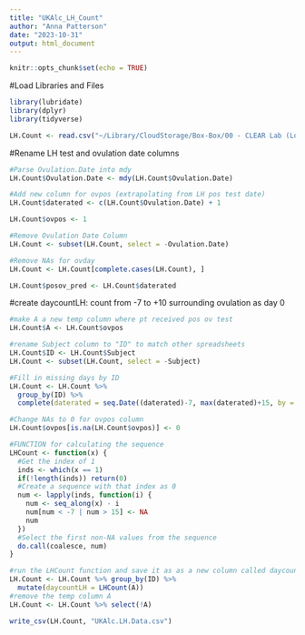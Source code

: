 ```yaml
---
title: "UKAlc_LH_Count"
author: "Anna Patterson"
date: "2023-10-31"
output: html_document
---
```


```r
knitr::opts_chunk$set(echo = TRUE)
```

#Load Libraries and Files
```r
library(lubridate)
library(dplyr)
library(tidyverse)

LH.Count <- read.csv("~/Library/CloudStorage/Box-Box/00 - CLEAR Lab (Locked Folders)/02 - Data Management, Analysis, and Papers/Studies_Projects/UKALC/02_datasets/UKALC_HORM/01_raw_data/Ovulation_Dates.csv")
```

#Rename LH test and ovulation date columns 
```r
#Parse Ovulation.Date into mdy 
LH.Count$Ovulation.Date <- mdy(LH.Count$Ovulation.Date)

#Add new column for ovpos (extrapolating from LH pos test date)
LH.Count$daterated <- c(LH.Count$Ovulation.Date) + 1 

LH.Count$ovpos <- 1 

#Remove Ovulation Date Column 
LH.Count <- subset(LH.Count, select = -Ovulation.Date)

#Remove NAs for ovday 
LH.Count <- LH.Count[complete.cases(LH.Count), ]    

LH.Count$posov_pred <- LH.Count$daterated
```

#create daycountLH: count from -7 to +10 surrounding ovulation as day 0
```r

#make A a new temp column where pt received pos ov test
LH.Count$A <- LH.Count$ovpos

#rename Subject column to "ID" to match other spreadsheets 
LH.Count$ID <- LH.Count$Subject
LH.Count <- subset(LH.Count, select = -Subject)

#Fill in missing days by ID 
LH.Count <- LH.Count %>% 
  group_by(ID) %>%
  complete(daterated = seq.Date((daterated)-7, max(daterated)+15, by = "day"))

#Change NAs to 0 for ovpos column 
LH.Count$ovpos[is.na(LH.Count$ovpos)] <- 0

#FUNCTION for calculating the sequence
LHCount <- function(x) {
  #Get the index of 1
  inds <- which(x == 1)
  if(!length(inds)) return(0) 
  #Create a sequence with that index as 0
  num <- lapply(inds, function(i) {
    num <- seq_along(x) - i
    num[num < -7 | num > 15] <- NA 
    num
  })
  #Select the first non-NA values from the sequence
  do.call(coalesce, num)
}

#run the LHCount function and save it as as a new column called daycountLH
LH.Count <- LH.Count %>% group_by(ID) %>% 
  mutate(daycountLH = LHCount(A))
#remove the temp column A
LH.Count <- LH.Count %>% select(!A)

write_csv(LH.Count, "UKAlc.LH.Data.csv")

```

